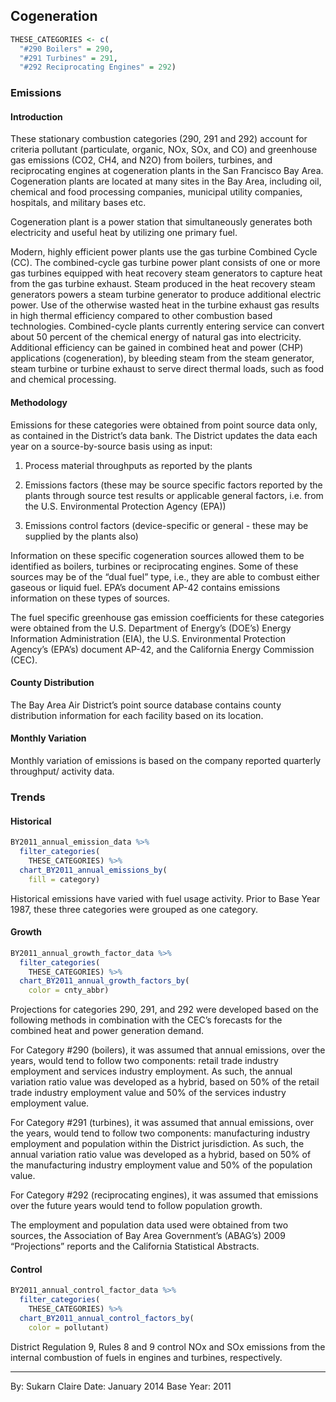 ## Cogeneration

```r
THESE_CATEGORIES <- c(
  "#290 Boilers" = 290,
  "#291 Turbines" = 291,
  "#292 Reciprocating Engines" = 292)
```

### Emissions

#### Introduction {-}

These stationary combustion categories (290, 291 and 292) account for criteria pollutant (particulate, organic, NOx, SOx, and CO) and greenhouse gas emissions (CO2, CH4, and N2O) from boilers, turbines, and reciprocating engines at cogeneration plants in the San Francisco Bay Area. Cogeneration plants are located at many sites in the Bay Area, including oil, chemical and food processing companies, municipal utility companies, hospitals, and military bases etc.

Cogeneration plant is a power station that simultaneously generates both electricity and useful heat by utilizing one primary fuel.

Modern, highly efficient power plants use the gas turbine Combined Cycle (CC). The combined-cycle gas turbine power plant consists of one or more gas turbines equipped with heat recovery steam generators to capture heat from the gas turbine exhaust. Steam produced in the heat recovery steam generators powers a steam turbine generator to produce additional electric power. Use of the otherwise wasted heat in the turbine exhaust gas results in high thermal efficiency compared to other combustion based technologies. Combined-cycle plants currently entering service can convert about 50 percent of the chemical energy of natural gas into electricity. Additional efficiency can be gained in combined heat and power (CHP) applications (cogeneration), by bleeding steam from the steam generator, steam turbine or turbine exhaust to serve direct thermal loads, such as food and chemical processing.

#### Methodology {-}

Emissions for these categories were obtained from point source data only, as contained in the District's data bank. The District updates the data each year on a source-by-source basis using as input:

1. Process material throughputs as reported by the plants

2. Emissions factors (these may be source specific factors reported by the plants through source test results or applicable general factors, i.e. from the U.S. Environmental Protection Agency (EPA))

3. Emissions control factors (device-specific or general - these may be supplied by the plants also)

Information on these specific cogeneration sources allowed them to be identified as boilers, turbines or reciprocating engines. Some of these sources may be of the "dual fuel" type, i.e., they are able to combust either gaseous or liquid fuel. EPA's document AP-42 contains emissions information on these types of sources.

The fuel specific greenhouse gas emission coefficients for these categories were obtained from the U.S. Department of Energy’s (DOE’s) Energy Information Administration (EIA), the U.S. Environmental Protection Agency’s (EPA’s) document AP-42, and the California Energy Commission (CEC).

#### County Distribution {-}

The Bay Area Air District’s point source database contains county distribution information for each facility based on its location.

#### Monthly Variation {-}

Monthly variation of emissions is based on the company reported quarterly throughput/ activity data.

### Trends

#### Historical {-}

```r
BY2011_annual_emission_data %>%
  filter_categories(
    THESE_CATEGORIES) %>%
  chart_BY2011_annual_emissions_by(
    fill = category) 
```

Historical emissions have varied with fuel usage activity. Prior to Base Year 1987, these three categories were grouped as one category.

#### Growth {-}

```r
BY2011_annual_growth_factor_data %>%
  filter_categories(
    THESE_CATEGORIES) %>%
  chart_BY2011_annual_growth_factors_by(
    color = cnty_abbr) 
```

Projections for categories 290, 291, and 292 were developed based on the following methods in combination with the CEC’s forecasts for the combined heat and power generation demand.

For Category #290 (boilers), it was assumed that annual emissions, over the years, would tend to follow two components: retail trade industry employment and services industry employment. As such, the annual variation ratio value was developed as a hybrid, based on 50% of the retail trade industry employment value and 50% of the services industry employment value.

For Category #291 (turbines), it was assumed that annual emissions, over the years, would tend to follow two components: manufacturing industry employment and population within the District jurisdiction. As such, the annual variation ratio value was developed as a hybrid, based on 50% of the manufacturing industry employment value and 50% of the population value.

For Category #292 (reciprocating engines), it was assumed that emissions over the future years would tend to follow population growth.

The employment and population data used were obtained from two sources, the Association of Bay Area Government's (ABAG’s) 2009 "Projections" reports and the California Statistical Abstracts.

#### Control {-}

```r
BY2011_annual_control_factor_data %>%
  filter_categories(
    THESE_CATEGORIES) %>%
  chart_BY2011_annual_control_factors_by(
    color = pollutant)
```

District Regulation 9, Rules 8 and 9 control NOx and SOx emissions from the internal combustion of fuels in engines and turbines, respectively.

***

By: Sukarn Claire 
Date: January 2014 
Base Year: 2011
